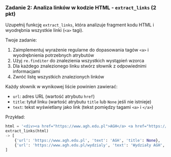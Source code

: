 ### Zadanie 2: Analiza linków w kodzie HTML - `extract_links` (2 pkt)

Uzupełnij funkcję `extract_links`, która analizuje fragment kodu HTML i wyodrębnia wszystkie linki (`<a>` tagi).

Twoje zadanie:
1. Zaimplementuj wyrażenie regularne do dopasowania tagów `<a>` i wyodrębnienia potrzebnych atrybutów
2. Użyj `re.finditer` do znalezienia wszystkich wystąpień wzorca
3. Dla każdego znalezionego linku stwórz słownik z odpowiednimi informacjami
4. Zwróć listę wszystkich znalezionych linków

Każdy słownik w wynikowej liście powinien zawierać:
- `url`: adres URL (wartość atrybutu `href`)
- `title`: tytuł linku (wartość atrybutu `title` lub `None` jeśli nie istnieje)
- `text`: tekst wyświetlany jako link (tekst pomiędzy tagami `<a>` i `</a>`)

Przykład:
```python
html = '<div><a href="https://www.agh.edu.pl">AGH</a> <a href="https://www.agh.edu.pl/wydzialy" title="Wydziały">Wydziały AGH</a></div>'
extract_links(html)
-> [
    {'url': 'https://www.agh.edu.pl', 'text': 'AGH', 'title': None},
    {'url': 'https://www.agh.edu.pl/wydzialy', 'text': 'Wydziały AGH', 'title': 'Wydziały'}
]
```